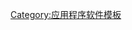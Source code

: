 {{Navbox
|name  = 辦公室套裝軟件
|state = {{{state|<includeonly>autocollapse</includeonly><noinclude>expanded</noinclude>}}}
|title = [[辦公室套件|辦公室套裝軟件]]
| bodyclass = hlist
| image = [[File:Crystal 128 kspread.svg|65px|Apps]]

|group1= 桌面套装
|list1 = {{Navbox|child
  |group1 = [[自由软件|自由]]
  |list1 =
* [[Apache OpenOffice]]
* [[Calligra Suite]]
* [[LibreOffice]]
* [[NeoOffice]]
* [[GNOME Office]]
  |group2= [[专有软件]]
  |list2 =
* {{le|ThinkFree Office}}
* [[iWork]]
* [[WPS Office]] (Kingsoft Office)
* [[Microsoft Office]]
* {{le|SoftMaker Office}}
* [[Corel WordPerfect Office]]
* {{le|ConceptDraw Office}}
* [[永中Office]]
  |group3= 终止
  |list3 =
* {{le|AppleWorks}}
* [[Corel#Products|Corel Home Office]]
* {{le|Go-oo}}
* {{le|IBM Lotus SmartSuite}}
* [[IBM Lotus Symphony]]
* {{tsl|en|IBM Workplace|IBM Workplace Managed Client}}
* [[KOffice]]
* [[Microsoft Works]]
* [[OpenOffice.org]]
* {{le|Siag Office}}
* [[StarOffice|StarOffice/Oracle Open Office]]}}

|group2= 移动套装
|list2 = {{Navbox|child
<!-- At the moment there is no official released mobile version of LO by the TDF!
Only a Proof of Concept version...
  |group1 = [[自由软件|自由]]
  |list1 =
* [[LibreOffice]]
-->
  |group2= [[专有软件]]
  |list2 =
* {{le|Documents To Go}}
* [[WPS Office]] (Kingsoft Office)
* [[iWork]]
* {{le|Polaris Office}}
* {{le|Quickoffice}}
* {{le|SoftMaker Office}}
* {{le|ThinkFree Mobile}}<!--

  |group3= 终止
  |list3 =
-->
}}

|group3= 在线套装
|list3 = {{Navbox|child
  |group1 = [[自由软件|自由]]
  |list1 =
* {{tsl|en|Feng Office Community Edition|Feng Office CE}}

  |group2= [[专有软件]]
  |list2 =
* [[Google文件|Google Docs Editors]]
* [[iWork.com]]
* [[Office Web Apps]]
* [[腾讯|腾讯文档]]
* {{le|ShareOffice}}
* {{tsl|en|ThinkFree Office#ThinkFree Online|ThinkFree Online}}
* [[Zoho Office Suite]]}}

|group4 = 相关技术
|list4 =
* [[文件格式列表|文件格式]]
* [[开放文档格式 ]]
* [[Office Open XML]]
* [[電子試算表]]

|group5 = 参见
|list5 =
* [[向量圖形編輯器]]
* [[文字处理器]]
* [[文本编辑器]]

|below =
* {{icon|CAT}} '''[[:Category:辦公室自動化軟體|分类]]'''
* {{icon|LIST}} '''{{tsl|en|List of office suites||列表}}'''
* {{icon|NA}} '''[[辦公室套裝軟體比較|比較]]'''
* {{icon|commons}} '''[[commons:category:Office suites|共享资源]]'''
}}<!--{{ns0|[[Category:Office suites]]}}--><noinclude>
[[Category:应用程序软件模板]]
</noinclude>
